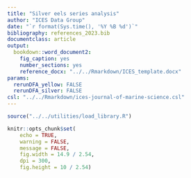 ```yaml
---
title: "Silver eels series analysis"
author: "ICES Data Group"
date: "`r format(Sys.time(), '%Y %B %d')`"
bibliography: references_2023.bib
documentclass: article
output: 
  bookdown::word_document2:
    fig_caption: yes
    number_sections: yes
    reference_docx: "../../Rmarkdown/ICES_template.docx" 
params:
  rerunDFA_yellow: FALSE
  rerunDFA_silver: FALSE
csl: "../../Rmarkdown/ices-journal-of-marine-science.csl"
---
```


```r
source("../../utilities/load_library.R")

knitr::opts_chunk$set(
    echo = TRUE,
    warning = FALSE,
    message = FALSE,
    fig.width = 14.9 / 2.54,
    dpi = 300,
    fig.height = 10 / 2.54)
```

